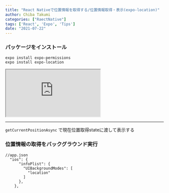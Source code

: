 ---
title: "React Nativeで位置情報を取得する/位置情報取得・表示(expo-location)"
author: Chiba Takumi
categories: ["RaectNative"]
tags: ['React', 'Expo', 'Tips']
date: "2021-07-22"
---

### パッケージをインストール

```
expo install expo-permissions
expo install expo-location
```

<iframe src="https://codesandbox.io/embed/github/chibataku0815/react-native-expo-location-example/tree/main/?autoresize=1&fontsize=14&hidenavigation=1&module=%2FApp.js&theme=dark&view=editor"
    style={{
    width: '100%',
    height: '500px',
    border: 0,
    borderRadius: '4px',
    overflow: 'hidden',
  }}
  title="react-native-expo-location-example"
  allow="accelerometer; ambient-light-sensor; camera; encrypted-media; geolocation; gyroscope; hid; microphone; midi; payment; usb; vr; xr-spatial-tracking"
  sandbox="allow-forms allow-modals allow-popups allow-presentation allow-same-origin allow-scripts"
  loading='lazy'
   ></iframe>

----

` getCurrentPositionAsync ` で現在位置取得stateに渡して表示する

### 位置情報の取得をバックグラウンド実行

```
//app.json
  "ios": {
      "infoPlist": {
        "UIBackgroundModes": [
          "location"
        ]
      },
    },
```
